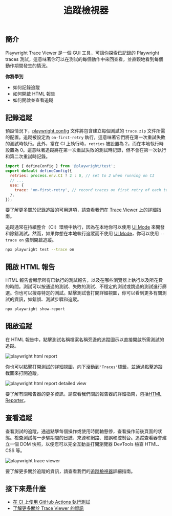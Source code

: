 ﻿---
id: trace-viewer-intro
title: "追蹤檢視器"
---


## 簡介

Playwright Trace Viewer 是一個 GUI 工具，可讓你探索已記錄的 Playwright traces 測試，這意味著你可以在測試的每個動作中來回查看，並直觀地看到每個動作期間發生的情況。

**你將學到**

- 如何記錄追蹤
- 如何開啟 HTML 報告
- 如何開啟並查看追蹤

<LiteYouTube id="yP6AnTxC34s" title="查看 Playwright Traces" />

## 記錄追蹤

預設情況下，[playwright.config](./trace-viewer.mdx#recording-a-trace-on-ci) 文件將包含建立每個測試的 `trace.zip` 文件所需的配置。追蹤被設定為 `on-first-retry` 執行，這意味著它們將在第一次重試失敗的測試時執行。此外，當在 CI 上執行時，`retries` 被設置為 2，而在本地執行時設置為 0。這意味著追蹤將在第一次重試失敗的測試時記錄，但不會在第一次執行和第二次重試時記錄。

```js title="playwright.config.ts"
import { defineConfig } from '@playwright/test';
export default defineConfig({
  retries: process.env.CI ? 2 : 0, // set to 2 when running on CI
  // ...
  use: {
    trace: 'on-first-retry', // record traces on first retry of each test
  },
});
```

要了解更多關於記錄追蹤的可用選項，請查看我們在 [Trace Viewer](https://trace-viewer.mdx) 上的詳細指南。

追蹤通常在持續整合（CI）環境中執行，因為在本地你可以使用 [UI Mode](https://ollama.com/library) 來開發和除錯測試。然而，如果你想在本地執行追蹤而不使用 [UI Mode](https://ollama.com/library)，你可以使用 `--trace on` 強制開啟追蹤。

```bash
npx playwright test --trace on
```

## 開啟 HTML 報告

HTML 報告會顯示所有已執行的測試報告，以及在哪些瀏覽器上執行以及所花費的時間。測試可以按通過的測試、失敗的測試、不穩定的測試或跳過的測試進行篩選。你也可以搜尋特定的測試。點擊測試會打開詳細視圖，你可以看到更多有關測試的資訊，如錯誤、測試步驟和追蹤。

```bash
npx playwright show-report
```

## 開啟追蹤

在 HTML 報告中，點擊測試名稱檔案名稱旁邊的追蹤圖示以直接開啟所需測試的追蹤。

![playwright html report](https://github.com/microsoft/playwright/assets/13063165/a3da1fb5-6619-4c03-98aa-adf65c376525)

你也可以點擊打開測試的詳細視圖，向下滾動到`'Traces'`標籤，並通過點擊追蹤截圖來打開追蹤。

![playwright html report detailed view](https://github.com/microsoft/playwright/assets/13063165/2b583d6f-5241-4ecf-83a8-650072d4a201)

要了解有關報告器的更多資訊，請查看我們關於報告器的詳細指南，包括[HTML Reporter](/test-reporters.mdx#html-reporter)。

## 查看追蹤

查看測試的追蹤，通過點擊每個操作或使用時間軸懸停，查看操作前後頁面的狀態。檢查測試每一步驟期間的日誌、來源和網路、錯誤和控制台。追蹤查看器會建立一個 DOM 快照，以便您可以完全互動並打開瀏覽器 DevTools 檢查 HTML、CSS 等。

![playwright trace viewer](https://github.com/microsoft/playwright/assets/13063165/10fe3585-8401-4051-b1c2-b2e92ac4c274)

要了解更多關於追蹤的資訊，請查看我們的[追蹤檢視器](https://trace-viewer.mdx)詳細指南。

## 接下來是什麼

- [在 CI 上使用 GitHub Actions 執行測試](/ci-intro.mdx)
- [了解更多關於 Trace Viewer 的資訊](/trace-viewer.mdx)




[Accessibility]: /api/class-accessibility.mdx "Accessibility"
[Android]: /api/class-android.mdx "Android"
[AndroidDevice]: /api/class-androiddevice.mdx "AndroidDevice"
[AndroidInput]: /api/class-androidinput.mdx "AndroidInput"
[AndroidSocket]: /api/class-androidsocket.mdx "AndroidSocket"
[AndroidWebView]: /api/class-androidwebview.mdx "AndroidWebView"
[APIRequest]: /api/class-apirequest.mdx "APIRequest"
[APIRequestContext]: /api/class-apirequestcontext.mdx "APIRequestContext"
[APIResponse]: /api/class-apiresponse.mdx "APIResponse"
[APIResponseAssertions]: /api/class-apiresponseassertions.mdx "APIResponseAssertions"
[Browser]: /api/class-browser.mdx "Browser"
[BrowserContext]: /api/class-browsercontext.mdx "BrowserContext"
[BrowserServer]: /api/class-browserserver.mdx "BrowserServer"
[BrowserType]: /api/class-browsertype.mdx "BrowserType"
[CDPSession]: /api/class-cdpsession.mdx "CDPSession"
[Clock]: /api/class-clock.mdx "Clock"
[ConsoleMessage]: /api/class-consolemessage.mdx "ConsoleMessage"
[Coverage]: /api/class-coverage.mdx "Coverage"
[Dialog]: /api/class-dialog.mdx "Dialog"
[Download]: /api/class-download.mdx "Download"
[Electron]: /api/class-electron.mdx "Electron"
[ElectronApplication]: /api/class-electronapplication.mdx "ElectronApplication"
[ElementHandle]: /api/class-elementhandle.mdx "ElementHandle"
[FileChooser]: /api/class-filechooser.mdx "FileChooser"
[Frame]: /api/class-frame.mdx "Frame"
[FrameLocator]: /api/class-framelocator.mdx "FrameLocator"
[GenericAssertions]: /api/class-genericassertions.mdx "GenericAssertions"
[JSHandle]: /api/class-jshandle.mdx "JSHandle"
[Keyboard]: /api/class-keyboard.mdx "Keyboard"
[Locator]: /api/class-locator.mdx "Locator"
[LocatorAssertions]: /api/class-locatorassertions.mdx "LocatorAssertions"
[Logger]: /api/class-logger.mdx "Logger"
[Mouse]: /api/class-mouse.mdx "Mouse"
[Page]: /api/class-page.mdx "Page"
[PageAssertions]: /api/class-pageassertions.mdx "PageAssertions"
[Playwright]: /api/class-playwright.mdx "Playwright"
[PlaywrightAssertions]: /api/class-playwrightassertions.mdx "PlaywrightAssertions"
[Request]: /api/class-request.mdx "Request"
[Response]: /api/class-response.mdx "Response"
[Route]: /api/class-route.mdx "Route"
[Selectors]: /api/class-selectors.mdx "Selectors"
[SnapshotAssertions]: /api/class-snapshotassertions.mdx "SnapshotAssertions"
[TimeoutError]: /api/class-timeouterror.mdx "TimeoutError"
[Touchscreen]: /api/class-touchscreen.mdx "Touchscreen"
[Tracing]: /api/class-tracing.mdx "Tracing"
[Video]: /api/class-video.mdx "Video"
[WebError]: /api/class-weberror.mdx "WebError"
[WebSocket]: /api/class-websocket.mdx "WebSocket"
[Worker]: /api/class-worker.mdx "Worker"
[Fixtures]: /api/class-fixtures.mdx "Fixtures"
[FullConfig]: /api/class-fullconfig.mdx "FullConfig"
[FullProject]: /api/class-fullproject.mdx "FullProject"
[Test]: /api/class-test.mdx "Test"
[TestConfig]: /api/class-testconfig.mdx "TestConfig"
[TestInfo]: /api/class-testinfo.mdx "TestInfo"
[TestInfoError]: /api/class-testinfoerror.mdx "TestInfoError"
[TestOptions]: /api/class-testoptions.mdx "TestOptions"
[TestProject]: /api/class-testproject.mdx "TestProject"
[WorkerInfo]: /api/class-workerinfo.mdx "WorkerInfo"
[Location]: /api/class-location.mdx "Location"
[Reporter]: /api/class-reporter.mdx "Reporter"
[Suite]: /api/class-suite.mdx "Suite"
[TestCase]: /api/class-testcase.mdx "TestCase"
[TestError]: /api/class-testerror.mdx "TestError"
[TestResult]: /api/class-testresult.mdx "TestResult"
[TestStep]: /api/class-teststep.mdx "TestStep"
[Element]: https://developer.mozilla.org/en-US/docs/Web/API/element "Element"
[EvaluationArgument]: /evaluating.mdx#evaluation-argument "EvaluationArgument"
[Promise]: https://developer.mozilla.org/en-US/docs/Web/JavaScript/Reference/Global_Objects/Promise "Promise"
[iterator]: https://developer.mozilla.org/en-US/docs/Web/JavaScript/Reference/Iteration_protocols "Iterator"
[origin]: https://developer.mozilla.org/en-US/docs/Glossary/Origin "Origin"
[selector]: https://developer.mozilla.org/en-US/docs/Web/CSS/CSS_Selectors "selector"
[Serializable]: https://developer.mozilla.org/en-US/docs/Web/JavaScript/Reference/Global_Objects/JSON/stringify#Description "Serializable"
[UIEvent.detail]: https://developer.mozilla.org/en-US/docs/Web/API/UIEvent/detail "UIEvent.detail"
[UnixTime]: https://en.wikipedia.org/wiki/Unix_time "Unix Time"
[xpath]: https://developer.mozilla.org/en-US/docs/Web/XPath "xpath"

[Array]: https://developer.mozilla.org/en-US/docs/Web/JavaScript/Reference/Global_Objects/Array "Array"
[boolean]: https://developer.mozilla.org/en-US/docs/Web/JavaScript/Data_structures#Boolean_type "Boolean"
[Buffer]: https://nodejs.org/api/buffer.html#buffer_class_buffer "Buffer"
[ChildProcess]: https://nodejs.org/api/child_process.html "ChildProcess"
[Error]: https://nodejs.org/api/errors.html#errors_class_error "Error"
[EventEmitter]: https://nodejs.org/api/events.html#events_class_eventemitter "EventEmitter"
[function]: https://developer.mozilla.org/en-US/docs/Web/JavaScript/Reference/Global_Objects/Function "Function"
[FormData]: https://developer.mozilla.org/en-US/docs/Web/API/FormData "FormData"
[Map]: https://developer.mozilla.org/en-US/docs/Web/JavaScript/Reference/Global_Objects/Map "Map"
[Metadata]: https://developer.mozilla.org/en-US/docs/Web/JavaScript/Reference/Global_Objects/Object "Object&lt;string, any&gt;"
[null]: https://developer.mozilla.org/en-US/docs/Web/JavaScript/Reference/Global_Objects/null "null"
[number]: https://developer.mozilla.org/en-US/docs/Web/JavaScript/Data_structures#Number_type "Number"
[Object]: https://developer.mozilla.org/en-US/docs/Web/JavaScript/Reference/Global_Objects/Object "Object"
[Promise]: https://developer.mozilla.org/en-US/docs/Web/JavaScript/Reference/Global_Objects/Promise "Promise"
[Readable]: https://nodejs.org/api/stream.html#stream_class_stream_readable "Readable"
[ReadStream]: https://nodejs.org/api/fs.html#class-fsreadstream "ReadStream"
[RegExp]: https://developer.mozilla.org/en-US/docs/Web/JavaScript/Reference/Global_Objects/RegExp "RegExp"
[string]: https://developer.mozilla.org/en-US/docs/Web/JavaScript/Data_structures#String_type "string"
[void]: https://developer.mozilla.org/en-US/docs/Web/JavaScript/Reference/Global_Objects/undefined "void"
[URL]: https://nodejs.org/api/url.html "URL"
[URLSearchParams]: https://developer.mozilla.org/en-US/docs/Web/API/URLSearchParams "URLSearchParams"

[all available image tags]: https://mcr.microsoft.com/en-us/product/playwright/about "all available image tags"
[Microsoft Artifact Registry]: https://mcr.microsoft.com/en-us/product/playwright/about "Microsoft Artifact Registry"
[Dockerfile.jammy]: https://github.com/microsoft/playwright/blob/main/utils/docker/Dockerfile.jammy "Dockerfile.jammy"
